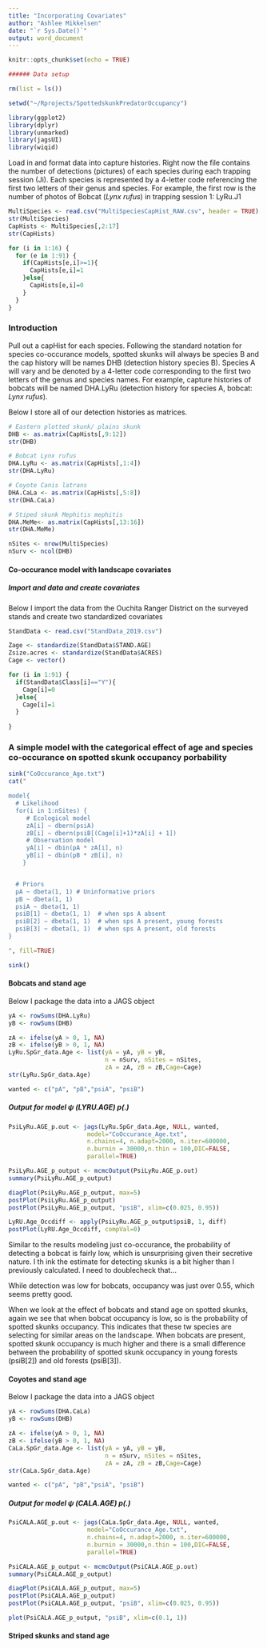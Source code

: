 ```yaml
---
title: "Incorporating Covariates"
author: "Ashlee Mikkelsen"
date: "`r Sys.Date()`"
output: word_document
---
```


```r
knitr::opts_chunk$set(echo = TRUE)
```

```r
###### Data setup

rm(list = ls())

setwd("~/Rprojects/SpottedskunkPredatorOccupancy")

library(ggplot2)
library(dplyr)
library(unmarked)
library(jagsUI)
library(wiqid)


```




Load in and format data into capture histories. Right now the file contains the number of detections (pictures) of each species during each trapping session (Ji). Each species is represented by a 4-letter code referencing the first two letters of their genus and species. For example, the first row is the number of photos of Bobcat (*Lynx rufus*) in trapping session 1: LyRu.J1

```r


MultiSpecies <- read.csv("MultiSpeciesCapHist_RAW.csv", header = TRUE)
str(MultiSpecies)
CapHists <- MultiSpecies[,2:17]
str(CapHists)

for (i in 1:16) {
  for (e in 1:91) {
    if(CapHists[e,i]>=1){
      CapHists[e,i]=1
    }else{
      CapHists[e,i]=0
    }
  }
}


```

### Introduction

Pull out a capHist for each species. Following the standard notation for species co-occurance models, spotted skunks will always be species B and the cap history will be names DHB (detection history species B). Species A will vary and be denoted by a 4-letter code corresponding to the first two letters of the genus and species names. For example, capture histories of bobcats will be named DHA.LyRu (detection history for species A, bobcat: *Lynx rufus*).

Below I store all of our detection histories as matrices.

```r
# Eastern plotted skunk/ plains skunk
DHB <- as.matrix(CapHists[,9:12])
str(DHB)

# Bobcat Lynx rufus
DHA.LyRu <- as.matrix(CapHists[,1:4])
str(DHA.LyRu)

# Coyote Canis latrans
DHA.CaLa <- as.matrix(CapHists[,5:8])
str(DHA.CaLa)

# Stiped skunk Mephitis mephitis
DHA.MeMe<- as.matrix(CapHists[,13:16])
str(DHA.MeMe)

nSites <- nrow(MultiSpecies)
nSurv <- ncol(DHB)

```

#### Co-occurance model with landscape covariates

##### Import and data and create covariates

Below I import the data from the Ouchita Ranger District on the surveyed stands and create two standardized covariates

```r
StandData <- read.csv("StandData_2019.csv")

Zage <- standardize(StandData$STAND.AGE)
Zsize.acres <- standardize(StandData$ACRES)
Cage <- vector()

for (i in 1:91) {
  if(StandData$Class[i]=="Y"){
    Cage[i]=0
  }else{
    Cage[i]=1
  }
  
}

```

### A simple model with the categorical effect of age and species co-occurance on spotted skunk occupancy porbability

```r

sink("CoOccurance_Age.txt")
cat("

model{
  # Likelihood
  for(i in 1:nSites) {
     # Ecological model
     zA[i] ~ dbern(psiA)
     zB[i] ~ dbern(psiB[(Cage[i]+1)*zA[i] + 1])
     # Observation model
     yA[i] ~ dbin(pA * zA[i], n)
     yB[i] ~ dbin(pB * zB[i], n)
    }


  # Priors
  pA ~ dbeta(1, 1) # Uninformative priors
  pB ~ dbeta(1, 1)
  psiA ~ dbeta(1, 1)
  psiB[1] ~ dbeta(1, 1)  # when sps A absent
  psiB[2] ~ dbeta(1, 1)  # when sps A present, young forests
  psiB[3] ~ dbeta(1, 1)  # when sps A present, old forests
}

", fill=TRUE)

sink()


```

#### Bobcats and stand age

Below I package the data into a JAGS object

```r
yA <- rowSums(DHA.LyRu)
yB <- rowSums(DHB)

zA <- ifelse(yA > 0, 1, NA)
zB <- ifelse(yB > 0, 1, NA)
LyRu.SpGr_data.Age <- list(yA = yA, yB = yB, 
                           n = nSurv, nSites = nSites,
                           zA = zA, zB = zB,Cage=Cage)
str(LyRu.SpGr_data.Age)

wanted <- c("pA", "pB","psiA", "psiB")


```

##### Output for model $\psi$ (LYRU.AGE) *p*(.)

```r

PsiLyRu.AGE_p.out <- jags(LyRu.SpGr_data.Age, NULL, wanted,
                      model="CoOccurance_Age.txt",
                      n.chains=4, n.adapt=2000, n.iter=600000,
                      n.burnin = 30000,n.thin = 100,DIC=FALSE,
                      parallel=TRUE)

PsiLyRu.AGE_p_output <- mcmcOutput(PsiLyRu.AGE_p.out)
summary(PsiLyRu.AGE_p_output)

diagPlot(PsiLyRu.AGE_p_output, max=5)
postPlot(PsiLyRu.AGE_p_output)
postPlot(PsiLyRu.AGE_p_output, "psiB", xlim=c(0.025, 0.95))

LyRU.Age_Occdiff <- apply(PsiLyRu.AGE_p_output$psiB, 1, diff)
postPlot(LyRU.Age_Occdiff, compVal=0)

```

Similar to the results modeling just co-occurance, the probability of detecting a bobcat is fairly low, which is unsurprising given their secretive nature. I th ink the estimate for detecting skunks is a bit higher than I previously calculated. I need to doublecheck that...

While detection was low for bobcats, occupancy was just over 0.55, which seems pretty good.

When we look at the effect of bobcats and stand age on spotted skunks, again we see that when bobcat occupancy is low, so is the probability of spotted skunks occupancy. This indicates that these tw species are selecting for similar areas on the landscape. When bobcats are present, spotted skunk occupancy is much higher and there is a small difference between the probability of spotted skunk occupancy in young forests (psiB[2]) and old forests (psiB[3]).

#### Coyotes and stand age

Below I package the data into a JAGS object

```r
yA <- rowSums(DHA.CaLa)
yB <- rowSums(DHB)

zA <- ifelse(yA > 0, 1, NA)
zB <- ifelse(yB > 0, 1, NA)
CaLa.SpGr_data.Age <- list(yA = yA, yB = yB, 
                           n = nSurv, nSites = nSites,
                           zA = zA, zB = zB,Cage=Cage)
str(CaLa.SpGr_data.Age)

wanted <- c("pA", "pB","psiA", "psiB")


```


##### Output for model $\psi$ (CALA.AGE) *p*(.)

```r

PsiCALA.AGE_p.out <- jags(CaLa.SpGr_data.Age, NULL, wanted,
                      model="CoOccurance_Age.txt",
                      n.chains=4, n.adapt=2000, n.iter=600000,
                      n.burnin = 30000,n.thin = 100,DIC=FALSE,
                      parallel=TRUE)

PsiCALA.AGE_p_output <- mcmcOutput(PsiCALA.AGE_p.out)
summary(PsiCALA.AGE_p_output)

diagPlot(PsiCALA.AGE_p_output, max=5)
postPlot(PsiCALA.AGE_p_output)
postPlot(PsiCALA.AGE_p_output, "psiB", xlim=c(0.025, 0.95))

plot(PsiCALA.AGE_p_output, "psiB", xlim=c(0.1, 1))

```


#### Striped skunks and stand age

